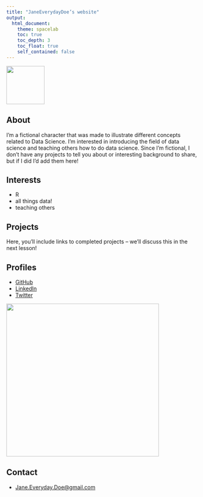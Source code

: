 ```yaml
---
title: "JaneEverydayDoe’s website"
output:
  html_document:
    theme: spacelab
    toc: true
    toc_depth: 3
    toc_float: true
    self_contained: false
---
```


![](img/Jane.png){width=100px}

## About

I'm a fictional character that was made to illustrate different concepts related to Data Science. I'm interested in introducing the field of data science and teaching others how to do data science. Since I'm fictional, I don't have any projects to tell you about or interesting background to share, but if I did I'd add them here!

## Interests

* R
* all things data!
* teaching others


## Projects

Here, you'll include links to completed projects -- we'll discuss this in the next lesson!

## Profiles 

* [GitHub](http://github.com/JaneEverydayDoe)
* [LinkedIn](https://www.linkedin.com/in/jane-doe-41320a156/)
* [Twitter](https://twitter.com/jane_everyday?lang=en)

![](http://ghchart.rshah.org/DA2536/JaneEverydayDoe.svg){width=400px}

## Contact

* [Jane.Everyday.Doe@gmail.com](mailto:Jane.Everyday.Doe@gmail.com)

<script type='text/javascript' id='clustrmaps' src='//cdn.clustrmaps.com/map_v2.js?cl=ffffff&w=200&t=n&d=0xGY_py3Y6qnwf-oV29GZTM3WAk1W069RDR92su56TE'></script>
